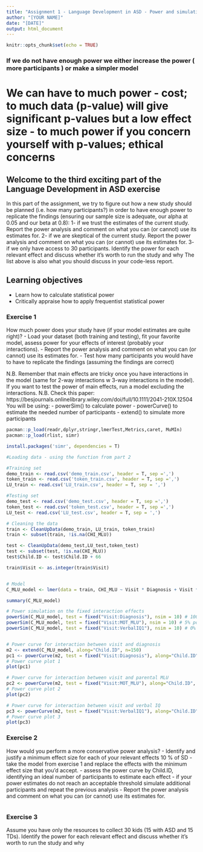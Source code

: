 ```yaml
---
title: "Assignment 1 - Language Development in ASD - Power and simulations"
author: "[YOUR NAME]"
date: "[DATE]"
output: html_document
---
```


```r
knitr::opts_chunk$set(echo = TRUE)
```

### If we do not have enough power we either increase the power ( more participants ) or make a simpler model 
# We can have to much power - cost; to much data (p-value) will give significant p-values but a low effect size - to much power if you concern yourself with p-values; ethical concerns 



## Welcome to the third exciting part of the Language Development in ASD exercise

In this part of the assignment, we try to figure out how a new study should be planned (i.e. how many participants?) in order to have enough power to replicate the findings (ensuring our sample size is adequate, our alpha at 0.05 and our beta at 0.8):
1- if we trust the estimates of the current study. Report the power analysis and comment on what you can (or cannot) use its estimates for.
2- if we are skeptical of the current study. Report the power analysis and comment on what you can (or cannot) use its estimates for.
3- if we only have access to 30 participants. Identify the power for each relevant effect and discuss whether it's worth to run the study and why
The list above is also what you should discuss in your code-less report.


## Learning objectives

- Learn how to calculate statistical power
- Critically appraise how to apply frequentist statistical power

### Exercise 1

How much power does your study have (if your model estimates are quite right)?
- Load your dataset (both training and testing), fit your favorite model, assess power for your effects of interest (probably your interactions).
- Report the power analysis and comment on what you can (or cannot) use its estimates for.
- Test how many participants you would have to have to replicate the findings (assuming the findings are correct)

N.B. Remember that main effects are tricky once you have interactions in the model (same for 2-way interactions w 3-way interactions in the model). If you want to test the power of main effects, run a model excluding the interactions.
N.B. Check this paper: https://besjournals.onlinelibrary.wiley.com/doi/full/10.1111/2041-210X.12504
You will be using:
- powerSim() to calculate power
- powerCurve() to estimate the needed number of participants
- extend() to simulate more participants

```r

pacman::p_load(readr,dplyr,stringr,lmerTest,Metrics,caret, MuMIn)
pacman::p_load(rlist, simr)

install.packages('simr', dependencies = T)

#Loading data - using the function from part 2 

#Training set
demo_train <- read.csv('demo_train.csv', header = T, sep =',')
token_train <- read.csv('token_train.csv', header = T, sep =',')
LU_train <- read.csv('LU_train.csv', header = T, sep = ',')

#Testing set
demo_test <- read.csv('demo_test.csv', header = T, sep =',')
token_test <- read.csv('token_test.csv', header = T, sep =',')
LU_test <- read.csv('LU_test.csv', header = T, sep = ',')

# Cleaning the data
train <- CleanUpData(demo_train, LU_train, token_train)
train <- subset(train, !is.na(CHI_MLU))

test <- CleanUpData(demo_test,LU_test,token_test)
test <- subset(test, !is.na(CHI_MLU))
test$Child.ID <- test$Child.ID + 66

train$Visit <- as.integer(train$Visit)


# Model
C_MLU_model <- lmer(data = train, CHI_MLU ~ Visit * Diagnosis + Visit * MOT_MLU + Visit * verbalIQ1 + (1|Child.ID) + (0+Visit|Child.ID))

summary(C_MLU_model)

# Power simulation on the fixed interaction effects
powerSim(C_MLU_model, test = fixed("Visit:Diagnosis"), nsim = 10) # 100% power, 0 errors
powerSim(C_MLU_model, test = fixed("Visit:MOT_MLU"), nsim = 10) # 5% power, 0 errors
powerSim(C_MLU_model, test = fixed("Visit:VerbalIQ1"), nsim = 10) # 0% power, 100 errors


# Power curve for interaction between visit and diagnosis
m2 <‐ extend(C_MLU_model, along="Child.ID", n=150)
pc1 <‐ powerCurve(m2, test = fixed("Visit:Diagnosis"), along="Child.ID", nsim = 100, breaks = seq(from = 10, to = 120, by = 5), seed = 1, progress = F)
# Power curve plot 1
plot(pc1) 

# Power curve for interaction between visit and parental MLU
pc2 <- powerCurve(m2, test = fixed("Visit:MOT_MLU"), along="Child.ID", nsim = 100, breaks = seq(from = 10, to = 120, by = 5), seed = 1, progress = F)
# Power curve plot 2
plot(pc2)

# Power curve for interaction between visit and verbal IQ
pc3 <- powerCurve(m2, test = fixed("Visit:VerbalIQ1"), along="Child.ID", nsim = 100, breaks = seq(from = 10, to = 120, by = 5), seed = 1, progress = F)
# Power curve plot 3
plot(pc3)


```


### Exercise 2

How would you perform a more conservative power analysis?
- Identify and justify a minimum effect size for each of your relevant effects
      10 % of SD 
- take the model from exercise 1 and replace the effects with the minimum effect size that you'd accept.
- assess the power curve by Child.ID, identifying an ideal number of participants to estimate each effect
- if your power estimates do not reach an acceptable threshold simulate additional participants and repeat the previous analysis
- Report the power analysis and comment on what you can (or cannot) use its estimates for.

```r

```


### Exercise 3

Assume you have only the resources to collect 30 kids (15 with ASD and 15 TDs). Identify the power for each relevant effect and discuss whether it's worth to run the study and why

```r

```
